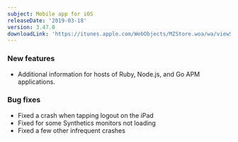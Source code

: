 ```yaml
---
subject: Mobile app for iOS
releaseDate: '2019-03-18'
version: 3.47.0
downloadLink: 'https://itunes.apple.com/WebObjects/MZStore.woa/wa/viewSoftware?id=594038638&mt=8'
---
```


### New features

* Additional information for hosts of Ruby, Node.js, and Go APM applications.

### Bug fixes

* Fixed a crash when tapping logout on the iPad
* Fixed for some Synthetics monitors not loading
* Fixed a few other infrequent crashes
